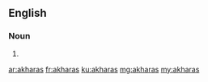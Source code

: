 ==English==

===Noun===
{{head|en}}

# {{plural of|akhara}}

[[ar:akharas]]
[[fr:akharas]]
[[ku:akharas]]
[[mg:akharas]]
[[my:akharas]]